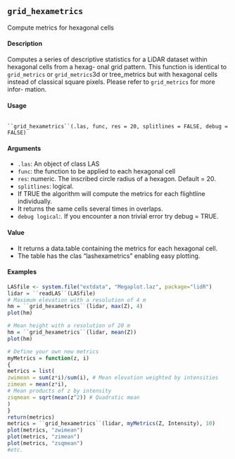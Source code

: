 

## ````grid_hexametrics````
Compute metrics for hexagonal cells

#### Description 

Computes a series of descriptive statistics for a LiDAR dataset within hexagonal cells from a hexag-
onal grid pattern. This function is identical to ``grid_metrics`` or ``grid_metrics``3d or tree_metrics but
with hexagonal cells instead of classical square pixels. Please refer to ``grid_metrics`` for more infor-
mation.

####  Usage
<pre><code>
``grid_hexametrics``(.las, func, res = 20, splitlines = FALSE, debug = FALSE)
</code></pre>

#### Arguments 

* ``.las``: An object of class LAS
* ``func``: the function to be applied to each hexagonal cell
* ``res``: numeric. The inscribed circle radius of a hexagon. Default = 20.
* ``splitlines``: logical. 
- If TRUE the algorithm will compute the metrics for each flightline individually. 
- It returns the same cells several times in overlaps.
* ``debug logical``:. If you encounter a non trivial error try debug = TRUE.

#### Value 

* It returns a data.table containing the metrics for each hexagonal cell. 
* The table has the clas "lashexametrics" enabling easy plotting.

#### Examples   
```r
LASfile <- system.file("extdata", "Megaplot.laz", package="lidR")
lidar = ``readLAS``(LASfile)
# Maximum elevation with a resolution of 4 m
hm = ``grid_hexametrics``(lidar, max(Z), 4)
plot(hm)
```
```r
# Mean height with a resolution of 20 m
hm = ``grid_hexametrics``(lidar, mean(Z))
plot(hm)
```
```r
# Define your own new metrics
myMetrics = function(z, i)
{
metrics = list(
zwimean = sum(z*i)/sum(i), # Mean elevation weighted by intensities
zimean = mean(z*i),
# Mean products of z by intensity
zsqmean = sqrt(mean(z^2)) # Quadratic mean
)
}
return(metrics)
metrics = ``grid_hexametrics``(lidar, myMetrics(Z, Intensity), 10)
plot(metrics, "zwimean")
plot(metrics, "zimean")
plot(metrics, "zsqmean")
#etc.
```
